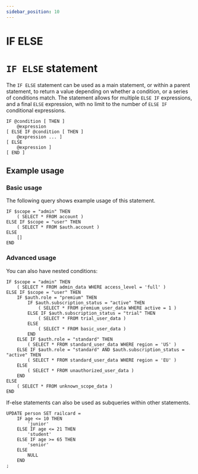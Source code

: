 ```yaml
---
sidebar_position: 10
---
```


# IF ELSE

# `IF ELSE` statement

The `IF ELSE` statement can be used as a main statement, or within a parent statement, to return a value depending on whether a condition, or a series of conditions match. The statement allows for multiple `ELSE IF` expressions, and a final `ELSE` expression, with no limit to the number of `ELSE IF` conditional expressions.

```surql title="SurrealQL Syntax"
IF @condition [ THEN ]
	@expression
[ ELSE IF @condition [ THEN ]
	@expression ... ]
[ ELSE
	@expression ]
[ END ]
```

## Example usage
### Basic usage
The following query shows example usage of this statement.

```surql
IF $scope = "admin" THEN
	( SELECT * FROM account )
ELSE IF $scope = "user" THEN
	( SELECT * FROM $auth.account )
ELSE
	[]
END
```

### Advanced usage
You can also have nested conditions:

```surql
IF $scope = "admin" THEN
    ( SELECT * FROM admin_data WHERE access_level = 'full' )
ELSE IF $scope = "user" THEN
    IF $auth.role = "premium" THEN
        IF $auth.subscription_status = "active" THEN
            ( SELECT * FROM premium_user_data WHERE active = 1 )
        ELSE IF $auth.subscription_status = "trial" THEN
            ( SELECT * FROM trial_user_data )
        ELSE
            ( SELECT * FROM basic_user_data )
        END
    ELSE IF $auth.role = "standard" THEN
        ( SELECT * FROM standard_user_data WHERE region = 'US' )
    ELSE IF $auth.role = "standard" AND $auth.subscription_status = "active" THEN
        ( SELECT * FROM standard_user_data WHERE region = 'EU' )
    ELSE
        ( SELECT * FROM unauthorized_user_data )
    END
ELSE
    ( SELECT * FROM unknown_scope_data )
END
```

If-else statements can also be used as subqueries within other statements.
```surql
UPDATE person SET railcard =
	IF age <= 10 THEN
		'junior'
	ELSE IF age <= 21 THEN
		'student'
	ELSE IF age >= 65 THEN
		'senior'
	ELSE
		NULL
	END
;
```